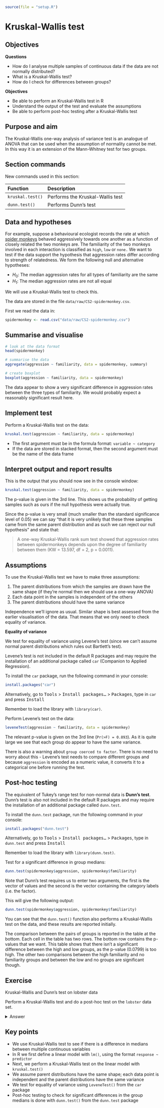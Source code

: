 ```r
source(file = "setup.R")
```

# Kruskal-Wallis test

## Objectives
:::objectives
**Questions**

- How do I analyse multiple samples of continuous data if the data are not normally distributed?
- What is a Kruskal-Wallis test?
- How do I check for differences between groups?

**Objectives**

- Be able to perform an Kruskal-Wallis test in R
- Understand the output of the test and evaluate the assumptions
- Be able to perform post-hoc testing after a Kruskal-Wallis test
:::

## Purpose and aim
The Kruskal-Wallis one-way analysis of variance test is an analogue of ANOVA that can be used when the assumption of normality cannot be met. In this way it is an extension of the Mann-Whitney test for two groups.

## Section commands
New commands used in this section:

| Function| Description|
|:- |:- |
|`kruskal.test()`| Performs the Kruskal-Wallis test |
|`dunn.test()`| Performs Dunn's test |

## Data and hypotheses
For example, suppose a behavioural ecologist records the rate at which [spider monkeys](https://en.wikipedia.org/wiki/Spider_monkey) behaved aggressively towards one another as a function of closely related the two monkeys are. The familiarity of the two monkeys involved in each interaction is classified as `high`, `low` or `none.` We want to test if the data support the hypothesis that aggression rates differ according to strength of relatedness. We form the following null and alternative hypotheses:

-	$H_0$: The median aggression rates for all types of familiarity are the same
-	$H_1$: The median aggression rates are not all equal

We will use a Kruskal-Wallis test to check this.

The data are stored in the file `data/raw/CS2-spidermonkey.csv`.

First we read the data in:

```r
spidermonkey <- read.csv("data/raw/CS2-spidermonkey.csv")
```

## Summarise and visualise

```r
# look at the data format
head(spidermonkey)

# summarise the data
aggregate(aggression ~ familiarity, data = spidermonkey, summary)

# create boxplot
boxplot(aggression ~ familiarity, data = spidermonkey)
```

The data appear to show a very significant difference in aggression rates between the three types of familiarity. We would probably expect a reasonably significant result here.

## Implement test
Perform a Kruskal-Wallis test on the data:

```r
kruskal.test(aggression ~ familiarity, data = spidermonkey)
```

-	The first argument must be in the formula format: `variable ~ category`
-	If the data are stored in stacked format, then the second argument must be the name of the data frame

## Interpret output and report results
This is the output that you should now see in the console window:

```r
kruskal.test(aggression ~ familiarity, data = spidermonkey)
```

The p-value is given in the 3rd line. This shows us the probability of getting samples such as ours if the null hypothesis were actually true.

Since the p-value is very small (much smaller than the standard significance level of 0.05) we can say "that it is very unlikely that these three samples came from the same parent distribution and as such we can reject our null hypothesis" and state that:

> A one-way Kruskal-Wallis rank sum test showed that aggression rates between spidermonkeys depends upon the degree of familiarity between them (KW = 13.597, df = 2, p = 0.0011).

## Assumptions
To use the Kruskal-Wallis test we have to make three assumptions:

1.	The parent distributions from which the samples are drawn have the same shape (if they’re normal then we should use a one-way ANOVA)
2.	Each data point in the samples is independent of the others
3.	The parent distributions should have the same variance

Independence we’ll ignore as usual. Similar shape is best assessed from the earlier visualisation of the data. That means that we only need to check equality of variance.

**Equality of variance**

We test for equality of variance using Levene’s test (since we can’t assume normal parent distributions which rules out Bartlett’s test).

Levene’s test is not included in the default R packages and may require the installation of an additional package called `car` (Companion to Applied Regression).

To install the `car` package, run the following command in your console:

```r
install.packages("car")
```

Alternatively, go to <kbd>Tools</kbd> > <kbd>Install packages...</kbd> > <kbd>Packages</kbd>, type in `car` and press <kbd>Install</kbd>

Remember to load the library with `library(car)`.

Perform Levene's test on the data:

```r
leveneTest(aggression ~ familiarity, data = spidermonkey)
```

The relevant p-value is given on the 3rd line (`Pr(>F) = 0.893`). As it is quite large we see that each group do appear to have the same variance.

There is also a warning about `group coerced to factor`. There is no need to worry about this - Levene's test needs to compare different groups and because `aggression` is encoded as a numeric value, it converts it to a categorical one before running the test.

## Post-hoc testing
The equivalent of Tukey’s range test for non-normal data is **Dunn’s test**.
Dunn’s test is also not included in the default R packages and may require the installation of an additional package called `dunn.test`.

To install the `dunn.test` package, run the following command in your console:

```r
install.packages("dunn.test")
```

Alternatively, go to <kbd>Tools</kbd> > <kbd>Install packages...</kbd> > <kbd>Packages</kbd>, type in `dunn.test` and press <kbd>Install</kbd>

Remember to load the library with `library(dunn.test)`.

Test for a significant difference in group medians:

```r
dunn.test(spidermonkey$aggression, spidermonkey$familiarity)
```

Note that Dunn’s test requires us to enter two arguments, the first is the vector of values and the second is the vector containing the category labels (i.e. the factor).

This will give the following output:

```r
dunn.test(spidermonkey$aggression, spidermonkey$familiarity)
```

You can see that the `dunn.test()` function also performs a Kruskal-Wallis test on the data, and these results are reported initially.

The comparison between the pairs of groups is reported in the table at the bottom. Each cell in the table has two rows. The bottom row contains the p-values that we want. This table shows that there isn’t a significant difference between the high and low groups, as the p-value (0.0799) is too high. The other two comparisons between the high familiarity and no familiarity groups and between the low and no groups are significant though.

## Exercise
:::exercise
Kruskal-Wallis and Dunn's test on lobster data

Perform a Kruskal-Wallis test and do a post-hoc test on the `lobster` data set.

<details><summary>Answer</summary>

**1. Hypotheses**

- $H_0$ : all medians are equal
- $H_1$ : not all medians are equal

**2. Import data, summarise and visualise**
```r
lobsters <- read.csv("data/raw/CS2-lobsters.csv")
```

All done previously.

**3. Assumptions**

From before, since the data are normal enough they are definitely similar enough for a Kruskal-Wallis test and they do all have equality of variance from out assessment of the diagnostic plots. For completeness though we will look at Levene's test

```r
leveneTest(weight ~ diet, data = lobsters)
```

Given that the p-value is so high, this again agrees with our previous assessment that the equality of variance assumption is well met. Rock on.

**4. Kruskal-Wallis test**

```r
kruskal.test(weight ~ diet, data = lobsters)
```

> A Kruskal-Wallis test indicated that the median weight of juvenile lobsters did not differ significantly between diets (KW = 3.26, df = 2, p = 0.20).

**5. Dunn's test**

Although rather unneccessary, since we did not detect any significant differences between diets, we can perform the non-parametric equivalent of Tukey's range test: Dunn's test.

```r
dunn.test(lobsters$weight, lobsters$diet, altp = TRUE)
```

Here, I've used an optional argument called `altp` in the `dunn.test()` call. The default option reports all p-values divided by 2. And assessment of significance requires you to compare each p-value to 0.025 rather than 0.05. Using the argument `altp = TRUE` means that Dunn's test reports actual p-values.

Either way, here we can see that none of the comparisons are significant (as before).

</details>
:::

## Key points

:::keypoints
- We use Kruskal-Wallis test to see if there is a difference in medians between multiple continuous variables
- In R we first define a linear model with `lm()`, using the format `response ~ predictor`
- Next, we perform a Kruskal-Wallis test on the linear model with `kruskal.test()`
- We assume parent distributions have the same shape; each data point is independent and the parent distributions have the same variance
- We test for equality of variance using `LeveneTest()` from the `car` package
- Post-hoc testing to check for significant differences in the group medians is done with `dunn.test()` from the `dunn.test` package
:::
